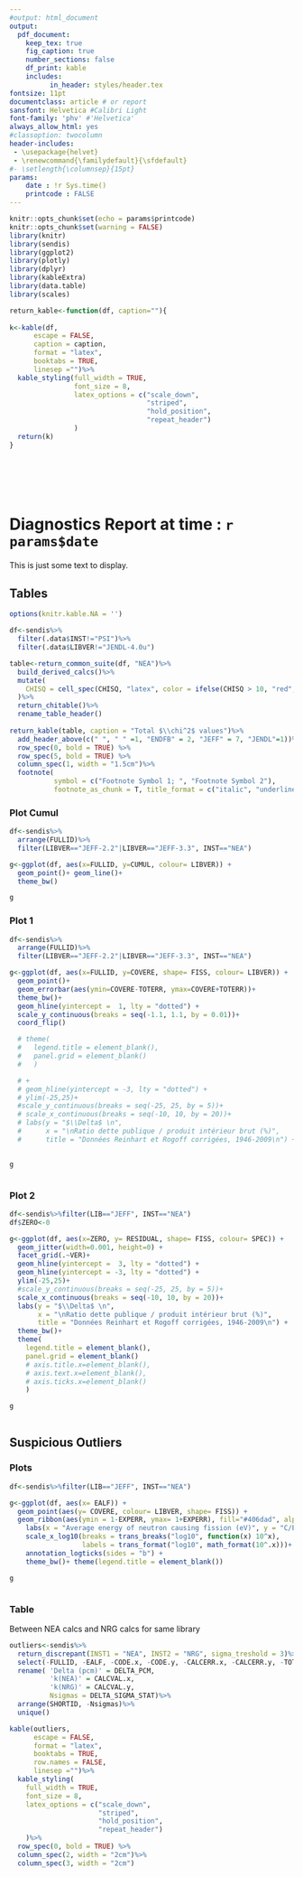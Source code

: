 ```yaml
---
#output: html_document
output: 
  pdf_document: 
    keep_tex: true
    fig_caption: true
    number_sections: false
    df_print: kable 
    includes:
          in_header: styles/header.tex
fontsize: 11pt
documentclass: article # or report
sansfont: Helvetica #Calibri Light
font-family: 'phv' #'Helvetica'
always_allow_html: yes
#classoption: twocolumn
header-includes:
 - \usepackage{helvet}
 - \renewcommand{\familydefault}{\sfdefault} 
#- \setlength{\columnsep}{15pt}
params:
    date : !r Sys.time() 
    printcode : FALSE
---
```


 

```r
knitr::opts_chunk$set(echo = params$printcode)
knitr::opts_chunk$set(warning = FALSE)
library(knitr)
library(sendis)
library(ggplot2)
library(plotly)
library(dplyr)
library(kableExtra) 
library(data.table)
library(scales)

return_kable<-function(df, caption=""){
  
k<-kable(df, 
      escape = FALSE, 
      caption = caption,
      format = "latex", 
      booktabs = TRUE,
      linesep ="")%>%
  kable_styling(full_width = TRUE,
                font_size = 8, 
                latex_options = c("scale_down", 
                                  "striped",
                                  "hold_position",
                                  "repeat_header")
                )
  return(k)
}



```

<br>

<br>
 
# Diagnostics Report at time : `r params$date`

This is just some text to display. 

## Tables 


```r
options(knitr.kable.NA = '')

df<-sendis%>%
  filter(.data$INST!="PSI")%>%
  filter(.data$LIBVER!="JENDL-4.0u")

table<-return_common_suite(df, "NEA")%>% 
  build_derived_calcs()%>%
  mutate(
    CHISQ = cell_spec(CHISQ, "latex", color = ifelse(CHISQ > 10, "red", "darkgray"))
  )%>%
  return_chitable()%>%
  rename_table_header()
 
return_kable(table, caption = "Total $\\chi^2$ values")%>%
  add_header_above(c(" ", " " =1, "ENDFB" = 2, "JEFF" = 7, "JENDL"=1))%>%
  row_spec(0, bold = TRUE) %>%
  row_spec(5, bold = TRUE) %>%
  column_spec(1, width = "1.5cm")%>%
  footnote(
           symbol = c("Footnote Symbol 1; ", "Footnote Symbol 2"),
           footnote_as_chunk = T, title_format = c("italic", "underline"))

```


### Plot Cumul

```r

df<-sendis%>%
  arrange(FULLID)%>%
  filter(LIBVER=="JEFF-2.2"|LIBVER=="JEFF-3.3", INST=="NEA") 

g<-ggplot(df, aes(x=FULLID, y=CUMUL, colour= LIBVER)) +
  geom_point()+ geom_line()+
  theme_bw()

g

```





### Plot 1

```r

df<-sendis%>%
  arrange(FULLID)%>%
  filter(LIBVER=="JEFF-2.2"|LIBVER=="JEFF-3.3", INST=="NEA") 

g<-ggplot(df, aes(x=FULLID, y=COVERE, shape= FISS, colour= LIBVER)) +
  geom_point()+
  geom_errorbar(aes(ymin=COVERE-TOTERR, ymax=COVERE+TOTERR))+ 
  theme_bw()+
  geom_hline(yintercept =  1, lty = "dotted") +
  scale_y_continuous(breaks = seq(-1.1, 1.1, by = 0.01))+
  coord_flip() 

  # theme(
  #   legend.title = element_blank(),
  #   panel.grid = element_blank() 
  #   )

  # +
  # geom_hline(yintercept = -3, lty = "dotted") +
  # ylim(-25,25)+
  #scale_y_continuous(breaks = seq(-25, 25, by = 5))+
  # scale_x_continuous(breaks = seq(-10, 10, by = 20))+
  # labs(y = "$\\Delta$ \n",
  #      x = "\nRatio dette publique / produit intérieur brut (%)",
  #      title = "Données Reinhart et Rogoff corrigées, 1946-2009\n") +
  

g



```



### Plot 2

```r

df<-sendis%>%filter(LIB=="JEFF", INST=="NEA") 
df$ZERO<-0

g<-ggplot(df, aes(x=ZERO, y= RESIDUAL, shape= FISS, colour= SPEC)) +
  geom_jitter(width=0.001, height=0) +
  facet_grid(.~VER)+
  geom_hline(yintercept =  3, lty = "dotted") +
  geom_hline(yintercept = -3, lty = "dotted") +
  ylim(-25,25)+
  #scale_y_continuous(breaks = seq(-25, 25, by = 5))+
  scale_x_continuous(breaks = seq(-10, 10, by = 20))+
  labs(y = "$\\Delta$ \n",
       x = "\nRatio dette publique / produit intérieur brut (%)",
       title = "Données Reinhart et Rogoff corrigées, 1946-2009\n") +
  theme_bw()+
  theme(
    legend.title = element_blank(),
    panel.grid = element_blank()
    # axis.title.x=element_blank(),
    # axis.text.x=element_blank(),
    # axis.ticks.x=element_blank()
    )

g



```




## Suspicious Outliers

### Plots

```r

df<-sendis%>%filter(LIB=="JEFF", INST=="NEA") 

g<-ggplot(df, aes(x= EALF)) +
  geom_point(aes(y= COVERE, colour= LIBVER, shape= FISS)) +
  geom_ribbon(aes(ymin = 1-EXPERR, ymax= 1+EXPERR), fill="#406dad", alpha=0.1) +
    labs(x = "Average energy of neutron causing fission (eV)", y = "C/E")+
    scale_x_log10(breaks = trans_breaks("log10", function(x) 10^x),
                  labels = trans_format("log10", math_format(10^.x)))+
    annotation_logticks(sides = "b") +
    theme_bw()+ theme(legend.title = element_blank())

g



```

### Table 

Between NEA calcs and NRG calcs for same library 

```r
outliers<-sendis%>%
  return_discrepant(INST1 = "NEA", INST2 = "NRG", sigma_treshold = 3)%>%
  select(-FULLID, -EALF, -CODE.x, -CODE.y, -CALCERR.x, -CALCERR.y, -TOT_STAT_ERR_PCM)%>%
  rename( 'Delta (pcm)' = DELTA_PCM,
          'k(NEA)' = CALCVAL.x,
          'k(NRG)' = CALCVAL.y,
          Nsigmas = DELTA_SIGMA_STAT)%>%
  arrange(SHORTID, -Nsigmas)%>%
  unique()

kable(outliers, 
      escape = FALSE, 
      format = "latex", 
      booktabs = TRUE,
      row.names = FALSE,
      linesep ="")%>%
  kable_styling(
    full_width = TRUE,
    font_size = 8,
    latex_options = c("scale_down",
                      "striped",
                      "hold_position",
                      "repeat_header")
    )%>%
  row_spec(0, bold = TRUE) %>%
  column_spec(2, width = "2cm")%>%
  column_spec(3, width = "2cm")






```

